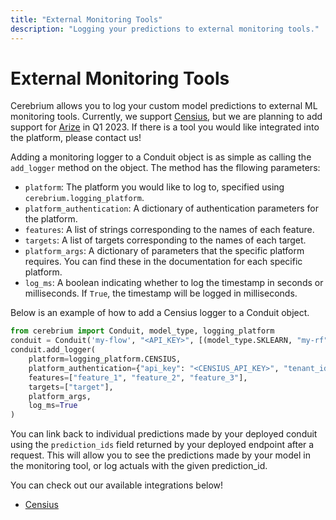 ```yaml
---
title: "External Monitoring Tools"
description: "Logging your predictions to external monitoring tools."
---
```


# External Monitoring Tools
Cerebrium allows you to log your custom model predictions to external ML monitoring tools. Currently, we support [Censius](https://censius.ai/),
but we are planning to add support for [Arize](https://arize.com/) in Q1 2023. If there is a tool you would like integrated into the platform, please contact us!


Adding a monitoring logger to a Conduit object is as simple as calling the `add_logger` method on the object. The method has the fllowing parameters:
- `platform`: The platform you would like to log to, specified using `cerebrium.logging_platform`.
- `platform_authentication`: A dictionary of authentication parameters for the platform.
- `features`: A list of strings corresponding to the names of each feature.
- `targets`: A list of targets corresponding to the names of each target.
- `platform_args`: A dictionary of parameters that the specific platform requires. You can find these in the documentation for each specific platform.
- `log_ms`: A boolean indicating whether to log the timestamp in seconds or milliseconds. If `True`, the timestamp will be logged in milliseconds.

Below is an example of how to add a Censius logger to a Conduit object.
```python Deploy a prebuilt Whisper Model
from cerebrium import Conduit, model_type, logging_platform
conduit = Conduit('my-flow', "<API_KEY>", [(model_type.SKLEARN, "my-rf")])
conduit.add_logger(
    platform=logging_platform.CENSIUS, 
    platform_authentication={"api_key": "<CENSIUS_API_KEY>", "tenant_id": "<CENSIUS_TENANT_ID>"},
    features=["feature_1", "feature_2", "feature_3"],
    targets=["target"],
    platform_args,
    log_ms=True
)
```

You can link back to individual predictions made by your deployed conduit using the 
`prediction_ids` field returned by your deployed endpoint after a request. 
This will allow you to see the predictions made by your model in the monitoring tool, or log actuals with the given prediction_id.

You can check out our available integrations below!

- [Censius](/cerebrium/logging/censius)
